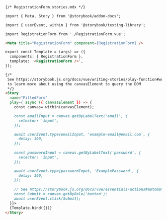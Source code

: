 ```md
{/* RegistrationForm.stories.mdx */}

import { Meta, Story } from '@storybook/addon-docs';

import { userEvent, within } from '@storybook/testing-library';

import RegistrationForm from './RegistrationForm.vue';

<Meta title="RegistrationForm" component={RegistrationForm} />

export const Template = (args) => ({
  components: { RegistrationForm },
  template: '<RegistrationForm />',
});

{/*  
 See https://storybook.js.org/docs/vue/writing-stories/play-function#working-with-the-canvas
 to learn more about using the canvasElement to query the DOM
 */}
<Story
  name="FilledForm"
  play={ async ({ canvasElement }) => {
    const canvas= within(canvasElement);

    const emailInput = canvas.getByLabelText('email', {
      selector: 'input',
    });

    await userEvent.type(emailInput, 'example-email@email.com', {
      delay: 100,
    });
    
    const passwordInput = canvas.getByLabelText('password', {
      selector: 'input',
    });

    await userEvent.type(passwordInput, 'ExamplePassword', {
      delay: 100,
    });
    
    // See https://storybook.js.org/docs/vue/essentials/actions#automatically-matching-args to learn how to setup logging in the Actions panel
    const Submit = canvas.getByRole('button');
    await userEvent.click(Submit);
  }}>
  {Template.bind({})}
</Story>
```
